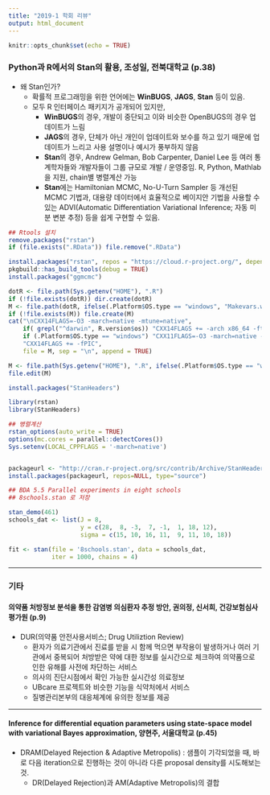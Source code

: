 ```yaml
---
title: "2019-1 학회 리뷰"
output: html_document
---
```


```r
knitr::opts_chunk$set(echo = TRUE)
```

### Python과 R에서의 Stan의 활용, 조성일, 전북대학교 (p.38)

- 왜 Stan인가?
    - 확률적 프로그래밍을 위한 언어에는 **WinBUGS**, **JAGS**, **Stan** 등이 있음.
    - 모두 R 인터페이스 패키지가 공개되어 있지만,
        - **WinBUGS**의 경우, 개발이 중단되고 이와 비슷한 OpenBUGS의 경우 업데이트가 느림
        - **JAGS**의 경우, 단체가 아닌 개인이 업데이트와 보수를 하고 있기 때문에 업데이트가 느리고 사용 설명이나 예시가 풍부하지 않음
        - **Stan**의 경우, Andrew Gelman, Bob Carpenter, Daniel Lee 등 여러 통계학자들와 개발자들이 그룹 규모로 개발 / 운영중임. R, Python, Mathlab을 지원, chain별 병렬계산 가능
        - **Stan**에는 Hamiltonian MCMC, No-U-Turn Sampler 등 개선된 MCMC 기법과, 대용량 데이터에서 효율적으로 베이지안 기법을 사용할 수 있는 ADVI(Automatic Differentiation Variational Inference; 자동 미분 변분 추정) 등을 쉽게 구현할 수 있음. 

```r
## Rtools 설치
remove.packages("rstan")
if (file.exists(".RData")) file.remove(".RData")

install.packages("rstan", repos = "https://cloud.r-project.org/", dependencies = TRUE)
pkgbuild::has_build_tools(debug = TRUE)
install.packages("ggmcmc")

dotR <- file.path(Sys.getenv("HOME"), ".R")
if (!file.exists(dotR)) dir.create(dotR)
M <- file.path(dotR, ifelse(.Platform$OS.type == "windows", "Makevars.win", "Makevars"))
if (!file.exists(M)) file.create(M)
cat("\nCXX14FLAGS=-O3 -march=native -mtune=native",
    if( grepl("^darwin", R.version$os)) "CXX14FLAGS += -arch x86_64 -ftemplate-depth-256" else 
    if (.Platform$OS.type == "windows") "CXX11FLAGS=-O3 -march=native -mtune=native" else
    "CXX14FLAGS += -fPIC",
    file = M, sep = "\n", append = TRUE)

M <- file.path(Sys.getenv("HOME"), ".R", ifelse(.Platform$OS.type == "windows", "Makevars.win", "Makevars"))
file.edit(M)

install.packages("StanHeaders")

library(rstan)
library(StanHeaders)

## 병렬계산
rstan_options(auto_write = TRUE)
options(mc.cores = parallel::detectCores())
Sys.setenv(LOCAL_CPPFLAGS = '-march=native')


packageurl <- "http://cran.r-project.org/src/contrib/Archive/StanHeaders/StanHeaders_2.17.2.tar.gz"
install.packages(packageurl, repos=NULL, type="source")

## BDA 5.5 Parallel experiments in eight schools
## 8schools.stan 로 저장

```

```r
stan_demo(461)
schools_dat <- list(J = 8, 
                    y = c(28,  8, -3,  7, -1,  1, 18, 12),
                    sigma = c(15, 10, 16, 11,  9, 11, 10, 18))

fit <- stan(file = '8schools.stan', data = schools_dat, 
            iter = 1000, chains = 4)
```

---

### 기타
#### 의약품 처방정보 분석을 통한 감염병 의심환자 추정 방안, 권의정, 신서희, 건강보험심사평가원 (p.9)
- DUR(의약품 안전사용서비스; Drug Utiliztion Review)
    - 환자가 의료기관에서 진료를 받을 시 함께 먹으면 부작용이 발생하거나 여러 기관에서 중복되어 처방받은 약에 대한 정보를 실시간으로 체크하여 의약품으로 인한 유해를 사전에 차단하는 서비스
    - 의사의 진단시점에서 확인 가능한 실시간성 의료정보
    - UBcare 프로젝트와 비슷한 기능을 식약처에서 서비스
    - 질병관리본부의 대응체계에 유의한 정보를 제공

---
    
#### Inference for differential equation parameters using state-space model with variational Bayes approximation, 양현주, 서울대학교 (p.45)
- DRAM(Delayed Rejection & Adaptive Metropolis) : 샘플이 기각되었을 때, 바로 다음 iteration으로 진행하는 것이 아니라 다른 proposal density를 시도해보는 것.
    - DR(Delayed Rejection)과 AM(Adaptive Metropolis)의 결합